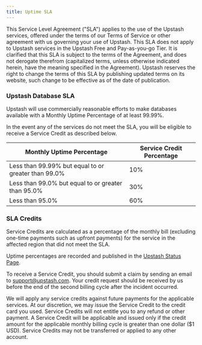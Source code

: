 ```yaml
---
title: Uptime SLA
---
```


This Service Level Agreement ("SLA") applies to the use of the Upstash services,
offered under the terms of our Terms of Service or other agreement with us
governing your use of Upstash. This SLA does not apply to Upstash services in
the Upstash Free and Pay-as-you-go Tier. It is clarified that this SLA is subject to the terms of
the Agreement, and does not derogate therefrom (capitalized terms, unless
otherwise indicated herein, have the meaning specified in the Agreement).
Upstash reserves the right to change the terms of this SLA by publishing updated
terms on its website, such change to be effective as of the date of publication.

### Upstash Database SLA

Upstash will use commercially reasonable efforts to make 
databases available with a Monthly Uptime Percentage of at least 99.99%.

In the event any of the services do not meet the SLA, you will be eligible to
receive a Service Credit as described below.

| Monthly Uptime Percentage                           | Service Credit Percentage |
| --------------------------------------------------- | ------------------------- |
| Less than 99.99% but equal to or greater than 99.0% | 10%                       |
| Less than 99.0% but equal to or greater than 95.0%  | 30%                       |
| Less than 95.0%                                     | 60%                       |

### SLA Credits

Service Credits are calculated as a percentage of the monthly bill (excluding
one-time payments such as upfront payments) for the service in the affected
region that did not meet the SLA.

Uptime percentages are recorded and published in the
[Upstash Status Page](https://status.upstash.com).

To receive a Service Credit, you should submit a claim by sending an email to
[support@upstash.com](mailto:support@upstash.com). Your credit request should be
received by us before the end of the second billing cycle after the incident
occurred.

We will apply any service credits against future payments for the applicable
services. At our discretion, we may issue the Service Credit to the credit card
you used. Service Credits will not entitle you to any refund or other payment. A
Service Credit will be applicable and issued only if the credit amount for the
applicable monthly billing cycle is greater than one dollar ($1 USD). Service
Credits may not be transferred or applied to any other account.
